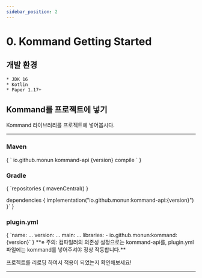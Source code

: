 ```yaml
---
sidebar_position: 2
---
```


# 0. Kommand Getting Started


## 개발 환경
    * JDK 16
    * Kotlin
    * Paper 1.17+

## Kommand를 프로젝트에 넣기

Kommand 라이브러리를 프로젝트에 넣어봅시다.

---

### Maven

<MavenVersion language="xml" notation="io.github.monun:kommand-api">
    {
`<dependency>
    <groupId>io.github.monun</groupId>
    <artifactId>kommand-api</artifactId>
    <version>{version}</version>
    <scope>compile</scope>
</dependency>`
    }
</MavenVersion>

### Gradle

<MavenVersion language="kotlin" notation="io.github.monun:kommand-api">
    {
`repositories {
    mavenCentral()
}
 
dependencies {
    implementation("io.github.monun:kommand-api:{version}")
}`
    }
</MavenVersion>

### plugin.yml

<MavenVersion language="yaml" notation="io.github.monun:kommand">
    {
`name: ...
version: ...
main: ...
libraries:
  - io.github.monun:kommand:{version}`
    }
</MavenVersion>
**※ 주의: 컴파일러의 의존성 설정으로는 kommand-api를, plugin.yml파일에는 kommand를 넣어주셔야 정상 작동합니다.**

프로젝트를 리로딩 하여서 적용이 되었는지 확인해보세요!

---